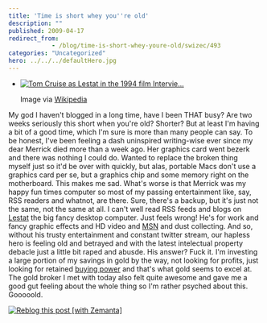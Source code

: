 ```yaml
---
title: 'Time is short whey you''re old'
description: ""
published: 2009-04-17
redirect_from: 
            - /blog/time-is-short-whey-youre-old/swizec/493
categories: "Uncategorized"
hero: ../../../defaultHero.jpg
---
```

- [![Tom Cruise as Lestat in the 1994 film Intervie...](http://upload.wikimedia.org/wikipedia/en/thumb/6/67/Lestat_IWTV.jpg/202px-Lestat_IWTV.jpg "Tom Cruise as Lestat in the 1994 film Intervie...")](http://en.wikipedia.org/wiki/Image:Lestat_IWTV.jpg)

  Image via [Wikipedia](http://en.wikipedia.org/wiki/Image:Lestat_IWTV.jpg)

My god I haven&#x27;t blogged in a long time, have I been THAT busy? Are two weeks seriously this short when you&#x27;re old? Shorter? But at least I&#x27;m having a bit of a good time, which I&#x27;m sure is more than many people can say. To be honest, I&#x27;ve been feeling a dash uninspired writing-wise ever since my dear Merrick died more than a week ago. Her graphics card went bezerk and there was nothing I could do. Wanted to replace the broken thing myself just so it&#x27;d be over with quickly, but alas, portable Macs don&#x27;t use a graphics card per se, but a graphics chip and some memory right on the motherboard. This makes me sad. What&#x27;s worse is that Merrick was my happy fun times computer so most of my passing entertainment like, say, RSS readers and whatnot, are there. Sure, there&#x27;s a backup, but it&#x27;s just not the same, not the same at all. I can&#x27;t well read RSS feeds and blogs on [Lestat](http://en.wikipedia.org/wiki/Lestat_de_Lioncourt "Lestat de Lioncourt") the big fancy desktop computer. Just feels wrong! He&#x27;s for work and fancy graphic effects and HD video and [MSN](http://en.wikipedia.org/wiki/MSN "MSN") and dust collecting. And so, without his trusty entertainment and constant twitter stream, our hapless hero is feeling old and betrayed and with the latest intelectual property debacle just a little bit raped and abusde. His answer? Fuck it. I&#x27;m investing a large portion of my savings in gold by the way, not looking for profits, just looking for retained [buying power](http://en.wikipedia.org/wiki/Purchasing_power "Purchasing power") and that&#x27;s what gold seems to excel at. The gold broker I met with today also felt quite awesome and gave me a good gut feeling about the whole thing so I&#x27;m rather psyched about this. Gooooold.

[![Reblog this post \[with Zemanta\]](http://img.zemanta.com/reblog_e.png?x-id=2631de0c-386d-4b3c-a178-7fe90bccaede)](http://reblog.zemanta.com/zemified/2631de0c-386d-4b3c-a178-7fe90bccaede/ "Zemified by Zemanta")